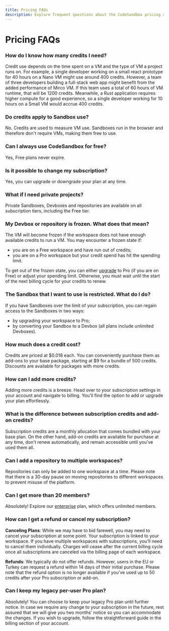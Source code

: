 ```yaml
---
title: Pricing FAQs
description: Explore frequent questions about the CodeSandbox pricing model.
---
```



# Pricing FAQs

### How do I know how many credits I need?

Credit use depends on the time spent on a VM and the type of VM a project runs on. For example, a single developer working on a small react prototype for 40 hours on a Nano VM might use around 400 credits. However, a team of three developers building a full-stack web app might benefit from the added performance of Mirco VM. If this team uses a total of 60 hours of VM runtime, that will be 1200 credits. Meanwhile, a Rust application requires higher compute for a good experience, so a single developer working for 10 hours on a Small VM would accrue 400 credits.

### Do credits apply to Sandbox use?

No. Credits are used to measure VM use. Sandboxes run in the browser and therefore don't require VMs, making them free to use.

### Can I always use CodeSandbox for free?

Yes, Free plans never expire.

### Is it possible to change my subscription?

Yes, you can upgrade or downgrade your plan at any time.

### What if I need private projects?

Private Sandboxes, Devboxes and repositories are available on all subscription tiers, including the Free tier.

### My Devbox or repository is frozen. What does that mean?

The VM will become frozen if the workspace does not have enough available credits to run a VM. You may encounter a frozen state if:

- you are on a Free workspace and have run out of credits;
- you are on a Pro workspace but your credit spend has hit the spending limit.

To get out of the frozen state, you can either [upgrade](https://codesandbox.io/upgrade) to Pro (if you are on Free) or adjust your spending limit. Otherwise, you must wait until the start of the next billing cycle for your credits to renew.

### The Sandbox that I want to use is restricted. What do I do?

If you have Sandboxes over the limit of your subscription, you can regain access to the Sandboxes in two ways:

- by upgrading your workspace to Pro;
- by converting your Sandbox to a Devbox (all plans include unlimited Devboxes).

### How much does a credit cost?

Credits are priced at $0.018 each. You can conveniently purchase them as add-ons to your base package, starting at $9 for a bundle of 500 credits. Discounts are available for packages with more credits.

### How can I add more credits?

Adding more credits is a breeze. Head over to your subscription settings in your account and navigate to billing. You'll find the option to add or upgrade your plan effortlessly.

### What is the difference between subscription credits and add-on credits?

Subscription credits are a monthly allocation that comes bundled with your base plan. On the other hand, add-on credits are available for purchase at any time, don't renew automatically, and remain accessible until you've used them all.

### Can I add a repository to multiple workspaces?

Repositories can only be added to one workspace at a time. Please note that there is a 30-day pause on moving repositories to different workspaces to prevent misuse of the platform.

### Can I get more than 20 members?

Absolutely! Explore our [enterprise](https://codesandbox.io/enterprise) plan, which offers unlimited members.

### How can I get a refund or cancel my subscription?

**Canceling Plans**: While we may have to bid farewell, you may need to cancel your subscription at some point. Your subscription is linked to your workspace. If you have multiple workspaces with subscriptions, you'll need to cancel them individually. Charges will cease after the current billing cycle once all subscriptions are canceled via the billing page of each workspace.

**Refunds**: We typically do not offer refunds. However, users in the EU or Turkey can request a refund within 14 days of their initial purchase. Please note that the refund option is no longer available if you've used up to 50 credits after your Pro subscription or add-on.

### Can I keep my legacy per-user Pro plan?

Absolutely! You can choose to keep your legacy Pro plan until further notice. In case we require any change to your subscription in the future, rest assured that we will give you two months’ notice so you can accommodate the changes. If you wish to upgrade, follow the straightforward guide in the billing section of your account.
